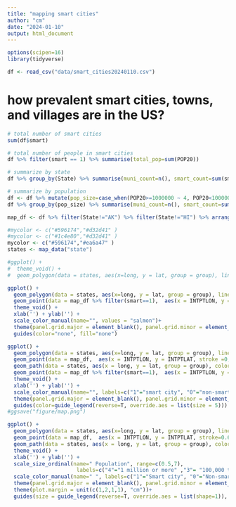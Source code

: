 ```yaml
---
title: "mapping smart cities"
author: "cm"
date: "2024-01-10"
output: html_document
---
```


```r
options(scipen=16)
library(tidyverse)
```
```r
df <- read_csv("data/smart_cities20240110.csv")
```

# how prevalent smart cities, towns, and villages are in the US?

```r
# total number of smart cities
sum(df$smart)
```

```r
# total number of people in smart cities
df %>% filter(smart == 1) %>% summarise(total_pop=sum(POP20))
```

```r
# summarize by state
df %>% group_by(State) %>% summarise(muni_count=n(), smart_count=sum(smart), smart_den=smart_count/muni_count*100) %>% arrange(smart_count)
```

```r
# summarize by population
df <- df %>% mutate(pop_size=case_when(POP20>=1000000 ~ 4, POP20<1000000&POP20>=100000 ~3, POP20<100000&POP20>= 10000 ~2, POP20<10000 ~1))
df %>% group_by(pop_size) %>% summarise(muni_count=n(), smart_count=sum(smart), smart_den=round(smart_count/muni_count*100,1))
``` 

```r
map_df <- df %>% filter(State!="AK") %>% filter(State!="HI") %>% arrange(smart) # to make smart cities pop up in map
```

```r
#mycolor <- c("#596174","#d32d41" )
#mycolor <- c("#1c4e80","#d32d41" )
mycolor <- c("#596174","#ea6a47" )
states <- map_data("state")
```
```r
#ggplot() + 
#  theme_void() +
#  geom_polygon(data = states, aes(x=long, y = lat, group = group), linewidth=0.4 ,color ="white",fill = 'gray90')
```
```r
ggplot() + 
  geom_polygon(data = states, aes(x=long, y = lat, group = group), linewidth=0.4 ,color ="white",fill = 'gray95') + 
  geom_point(data = map_df %>% filter(smart==1),  aes(x = INTPTLON, y = INTPTLAT, stroke =0,  color=as.factor(smart)), size=2) + 
  theme_void() +
  xlab('') + ylab('') +
  scale_color_manual(name="", values = "salmon")+
  theme(panel.grid.major = element_blank(), panel.grid.minor = element_blank(), legend.position = c(0.2, 0.15))+
  guides(color="none", fill="none")
```
```r
ggplot() + 
  geom_polygon(data = states, aes(x=long, y = lat, group = group), linewidth=0.4 ,color ="white",fill = 'gray95') + 
  geom_point(data = map_df,  aes(x = INTPTLON, y = INTPTLAT, stroke =0,  color=as.factor(smart)), size=0.8, alpha = 0.7) + 
  geom_path(data = states, aes(x = long, y = lat, group = group), color = "white", size = 0.2) +
  geom_point(data = map_df %>% filter(smart==1),  aes(x = INTPTLON, y = INTPTLAT, stroke =0,  color=as.factor(smart)), size=0.8) +
  theme_void() +
  xlab('') + ylab('') +
  scale_color_manual(name="", labels=c("1"="smart city", "0"="non-smart city"), values = mycolor)+
  theme(panel.grid.major = element_blank(), panel.grid.minor = element_blank(), legend.position = c(0.2, 0.15))+
  guides(color=guide_legend(reverse=T, override.aes = list(size = 5)))
#ggsave("figure/map.png")
```

```r
ggplot() + 
  geom_polygon(data = states, aes(x=long, y = lat, group = group), linewidth=0.2, color ="white", fill = 'gray90') + 
  geom_point(data = map_df,  aes(x = INTPTLON, y = INTPTLAT, stroke=0.6, color=as.factor(smart),size=as.factor(pop_size)), alpha = 0.4) + 
  geom_path(data = states, aes(x = long, y = lat, group = group), color = "gray80", size = 0.1) +
  theme_void() +
  xlab('') + ylab('') +
  scale_size_ordinal(name=" Population", range=c(0.5,7), 
                      labels=c("4"="1 million or more" ,"3"= "100,000 to 999,999", "2"="10,000 to 99,999", "1"="Less than 10,000"), )+
  scale_color_manual(name=" ", labels=c("1"="Smart city", "0"="Non-smart city"), values = mycolor)+
  theme(panel.grid.major = element_blank(), panel.grid.minor = element_blank(), legend.position = c(0.98 , 0.24))+
  theme(plot.margin = unit(c(1,2,1,1), "cm"))+
  guides(size = guide_legend(reverse=T, override.aes = list(shape=1)), color=guide_legend(reverse=T, override.aes = list(size = 5)))

```
